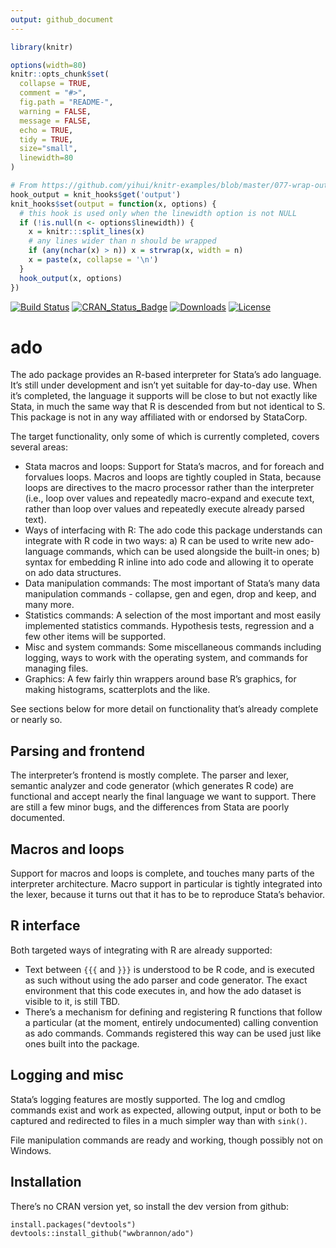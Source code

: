 ```yaml
---
output: github_document
---
```


<!-- README.md is generated from README.Rmd. Please edit that file -->

```r
library(knitr)

options(width=80)
knitr::opts_chunk$set(
  collapse = TRUE,
  comment = "#>",
  fig.path = "README-",
  warning = FALSE,
  message = FALSE,
  echo = TRUE,
  tidy = TRUE,
  size="small",
  linewidth=80
)

# From https://github.com/yihui/knitr-examples/blob/master/077-wrap-output.Rmd
hook_output = knit_hooks$get('output')
knit_hooks$set(output = function(x, options) {
  # this hook is used only when the linewidth option is not NULL
  if (!is.null(n <- options$linewidth)) {
    x = knitr:::split_lines(x)
    # any lines wider than n should be wrapped
    if (any(nchar(x) > n)) x = strwrap(x, width = n)
    x = paste(x, collapse = '\n')
  }
  hook_output(x, options)
})
```

[![Build Status](https://img.shields.io/travis/wwbrannon/ado.svg?style=flat)](https://travis-ci.org/wwbrannon/ado)
[![CRAN_Status_Badge](https://www.r-pkg.org/badges/version/ado)](https://cran.r-project.org/package=ado) [![Downloads](https://cranlogs.r-pkg.org/badges/ado)](https://cran.r-project.org/package=ado)
[![License](https://img.shields.io/:license-mit-blue.svg?style=flat)](https://wwbrannon.mit-license.org/)

# ado

The ado package provides an R-based interpreter for Stata's ado language. It's still under development and isn't yet suitable for day-to-day use. When it's completed, the language it supports will be close to but not exactly like Stata, in much the same way that R is descended from but not identical to S. This package is not in any way affiliated with or endorsed by StataCorp.

The target functionality, only some of which is currently completed, covers several areas:

* Stata macros and loops: Support for Stata's macros, and for foreach and forvalues loops. Macros and loops are tightly coupled in Stata, because loops are directives to the macro processor rather than the interpreter (i.e., loop over values and repeatedly macro-expand and execute text, rather than loop over values and repeatedly execute already parsed text).
* Ways of interfacing with R: The ado code this package understands can integrate with R code in two ways: a) R can be used to write new ado-language commands, which can be used alongside the built-in ones; b) syntax for embedding R inline into ado code and allowing it to operate on ado data structures.
* Data manipulation commands: The most important of Stata's many data manipulation commands - collapse, gen and egen, drop and keep, and many more.
* Statistics commands: A selection of the most important and most easily implemented statistics commands. Hypothesis tests, regression and a few other items will be supported.
* Misc and system commands: Some miscellaneous commands including logging, ways to work with the operating system, and commands for managing files.
* Graphics: A few fairly thin wrappers around base R's graphics, for making histograms, scatterplots and the like.

See sections below for more detail on functionality that's already complete or nearly so.

## Parsing and frontend
The interpreter's frontend is mostly complete. The parser and lexer, semantic analyzer and code generator (which generates R code) are functional and accept nearly the final language we want to support. There are still a few minor bugs, and the differences from Stata are poorly documented.

## Macros and loops
Support for macros and loops is complete, and touches many parts of the interpreter architecture. Macro support in particular is tightly integrated into the lexer, because it turns out that it has to be to reproduce Stata's behavior.

## R interface
Both targeted ways of integrating with R are already supported:

* Text between `{{{` and `}}}` is understood to be R code, and is executed as such without using the ado parser and code generator. The exact environment that this code executes in, and how the ado dataset is visible to it, is still TBD.
* There's a mechanism for defining and registering R functions that follow a particular (at the moment, entirely undocumented) calling convention as ado commands. Commands registered this way can be used just like ones built into the package.

## Logging and misc
Stata's logging features are mostly supported. The log and cmdlog commands exist and work as expected, allowing output, input or both to be captured and redirected to files in a much simpler way than with `sink()`.

File manipulation commands are ready and working, though possibly not on Windows.

## Installation
There's no CRAN version yet, so install the dev version from github:
```
install.packages("devtools")
devtools::install_github("wwbrannon/ado")
```
